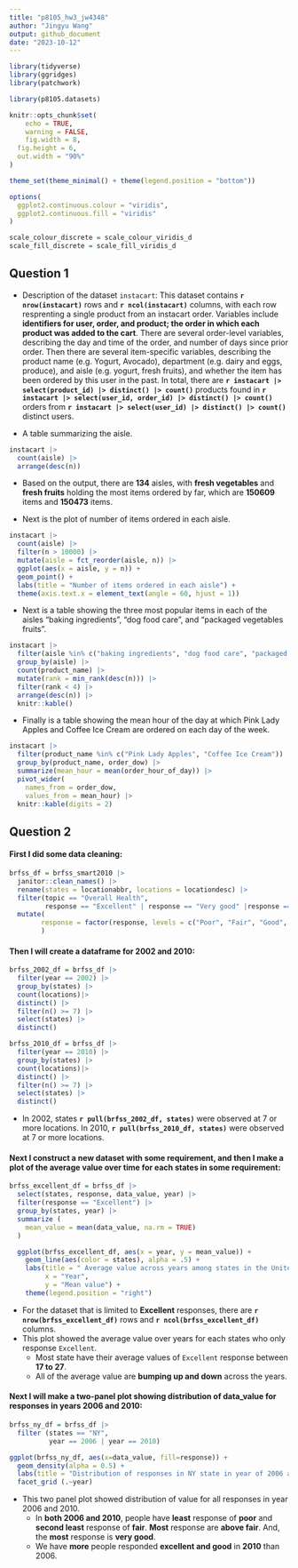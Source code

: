 ```yaml
---
title: "p8105_hw3_jw4348"
author: "Jingyu Wang"
output: github_document
date: "2023-10-12"
---
```


```r
library(tidyverse)
library(ggridges)
library(patchwork)

library(p8105.datasets)

knitr::opts_chunk$set(
	echo = TRUE,
	warning = FALSE,
	fig.width = 8, 
  fig.height = 6,
  out.width = "90%"
)

theme_set(theme_minimal() + theme(legend.position = "bottom"))

options(
  ggplot2.continuous.colour = "viridis",
  ggplot2.continuous.fill = "viridis"
)

scale_colour_discrete = scale_colour_viridis_d
scale_fill_discrete = scale_fill_viridis_d
```

## Question 1

- Description of the dataset `instacart`:
This dataset contains **`r nrow(instacart)`** rows and **`r ncol(instacart)`** columns, with each row resprenting a single product from an instacart order. Variables include **identifiers for user, order, and product; the order in which each product was added to the cart**. There are several order-level variables, describing the day and time of the order, and number of days since prior order. Then there are several item-specific variables, describing the product name (e.g. Yogurt, Avocado), department (e.g. dairy and eggs, produce), and aisle (e.g. yogurt, fresh fruits), and whether the item has been ordered by this user in the past. In total, there are **`r instacart |> select(product_id) |> distinct() |> count()`** products found in **`r instacart |> select(user_id, order_id) |> distinct() |> count()`** orders from **`r instacart |> select(user_id) |> distinct() |> count()`** distinct users.

- A table summarizing the aisle.

```r
instacart |> 
  count(aisle) |> 
  arrange(desc(n))
```

- Based on the output, there are **134** aisles, with **fresh vegetables** and **fresh fruits** holding the most items ordered by far, which are **150609** items and **150473** items.

- Next is the plot of number of items ordered in each aisle.

```r
instacart |> 
  count(aisle) |> 
  filter(n > 10000) |> 
  mutate(aisle = fct_reorder(aisle, n)) |> 
  ggplot(aes(x = aisle, y = n)) + 
  geom_point() + 
  labs(title = "Number of items ordered in each aisle") +
  theme(axis.text.x = element_text(angle = 60, hjust = 1))

```

- Next is a table showing the three most popular items in each of the aisles “baking ingredients”, “dog food care”, and “packaged vegetables fruits”.

```r
instacart |> 
  filter(aisle %in% c("baking ingredients", "dog food care", "packaged vegetables fruits")) |>
  group_by(aisle) |> 
  count(product_name) |> 
  mutate(rank = min_rank(desc(n))) |> 
  filter(rank < 4) |> 
  arrange(desc(n)) |>
  knitr::kable()
```

- Finally is a table showing the mean hour of the day at which Pink Lady Apples and Coffee Ice Cream are ordered on each day of the week.

```r
instacart |>
  filter(product_name %in% c("Pink Lady Apples", "Coffee Ice Cream")) |>
  group_by(product_name, order_dow) |>
  summarize(mean_hour = mean(order_hour_of_day)) |>
  pivot_wider(
    names_from = order_dow, 
    values_from = mean_hour) |>
  knitr::kable(digits = 2)
```

## Question 2

#### First I did some data cleaning:

```r
brfss_df = brfss_smart2010 |> 
  janitor::clean_names() |> 
  rename(states = locationabbr, locations = locationdesc) |>
  filter(topic == "Overall Health", 
         response == "Excellent" | response == "Very good" |response == "Good" | response == "Fair" | response == "Poor" ) |>
  mutate(
        response = factor(response, levels = c("Poor", "Fair", "Good", "Very good", "Excellent"))
        )
```

#### Then I will create a dataframe for 2002 and 2010:

```r
brfss_2002_df = brfss_df |> 
  filter(year == 2002) |>
  group_by(states) |> 
  count(locations)|>
  distinct() |> 
  filter(n() >= 7) |> 
  select(states) |> 
  distinct()

brfss_2010_df = brfss_df |> 
  filter(year == 2010) |>
  group_by(states) |> 
  count(locations)|>
  distinct() |> 
  filter(n() >= 7) |> 
  select(states) |> 
  distinct() 
```

- In 2002, states **`r pull(brfss_2002_df, states)`** were observed at 7 or more locations. In 2010, **`r pull(brfss_2010_df, states)`** were observed at 7 or more locations.

#### Next I construct a new dataset with some requirement, and then I make a plot of the average value over time for each states in some requirement:

```r
brfss_excellent_df = brfss_df |> 
  select(states, response, data_value, year) |> 
  filter(response == "Excellent") |> 
  group_by(states, year) |> 
  summarize (
    mean_value = mean(data_value, na.rm = TRUE)
  )

  ggplot(brfss_excellent_df, aes(x = year, y = mean_value)) +
    geom_line(aes(color = states), alpha = .5) +
    labs(title = " Average value across years among states in the United States",
         x = "Year",
         y = "Mean value") +
    theme(legend.position = "right")
```

* For the dataset that is limited to **Excellent** responses, there are **`r nrow(brfss_excellent_df)`** rows and **`r ncol(brfss_excellent_df)`** columns.
* This plot showed the average value over years for each states who only response `Excellent`.
  * Most state have their average values of `Excellent` response between **17 to 27**. 
  * All of the average value are **bumping up and down** across the years.

#### Next I will make a two-panel plot showing distribution of **data_value** for responses in years **2006** and **2010**:

```r
brfss_ny_df = brfss_df |>
  filter (states == "NY",
          year == 2006 | year == 2010)

ggplot(brfss_ny_df, aes(x=data_value, fill=response)) +
  geom_density(alpha = 0.5) +
  labs(title = "Distribution of responses in NY state in year of 2006 and 2010") +
  facet_grid (.~year)
```

* This two panel plot showed distribution of value for all responses in year 2006 and 2010.
  * In **both 2006 and 2010**, people have **least** response of **poor** and **second least** response of **fair**. **Most** response are **above fair**. And, the **most** response is **very good**. 
  * We have **more** people responded **excellent and good** in **2010** than 2006.
